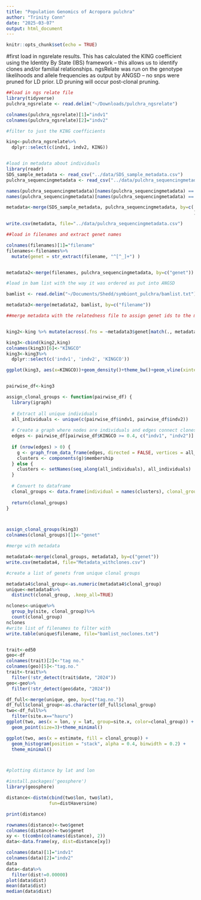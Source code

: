 ```yaml
---
title: "Population Genomics of Acropora pulchra"
author: "Trinity Conn"
date: "2025-03-07"
output: html_document
---
```


```r
knitr::opts_chunk$set(echo = TRUE)
```

#first load in ngsrelate results. This has calculated the KING coefficient using the Identity By State (IBS) framework -- this allows us to identify clones and/or familial relationships. ngsRelate was run on the genotype likelihoods and allele frequencies as output by ANGSD -- no snps were pruned for LD prior. LD pruning will occur post-clonal pruning. 

```r
##load in ngs relate file 
library(tidyverse)
pulchra_ngsrelate <- read.delim("~/Downloads/pulchra_ngsrelate")

colnames(pulchra_ngsrelate)[1]="indv1"
colnames(pulchra_ngsrelate)[2]="indv2"

#filter to just the KING coefficients 

king<-pulchra_ngsrelate%>%
  dplyr::select(c(indv1, indv2, KING))


#load in metadata about individuals 
library(readr)
SDS_sample_metadata <- read_csv("../data/SDS_sample_metadata.csv")
pulchra_sequencingmetadata <- read_csv("../data/pulchra_sequencingmetadata.csv")

names(pulchra_sequencingmetadata)[names(pulchra_sequencingmetadata) == 'date_sampled'] <- 'date_collected'
names(pulchra_sequencingmetadata)[names(pulchra_sequencingmetadata) == 'basket no.'] <- 'basket'

metadata<-merge(SDS_sample_metadata, pulchra_sequencingmetadata, by=c('date_collected', 'basket'
                                                                      ))

write.csv(metadata, file="../data/pulchra_sequencingmetadata.csv")

##load in filenames and extract genet names 

colnames(filenames)[1]="filename"
filenames<-filenames%>%
  mutate(genet = str_extract(filename, "^[^_]+") )


metadata2<-merge(filenames, pulchra_sequencingmetadata, by=c("genet"))

#load in bam list with the way it was ordered as put into ANGSD

bamlist <- read.delim("~/Documents/Shedd/symbiont_pulchra/bamlist.txt")

metadata3<-merge(metadata2, bamlist, by=c("filename"))

##merge metadata with the relatedness file to assign genet ids to the matrix


king2<-king %>% mutate(across(.fns = ~metadata3$genet[match(., metadata3$indv1)]))

king3<-cbind(king2,king)
colnames(king3)[6]<-"KINGCO"
king3<-king3%>%
  dplyr::select(c('indv1', 'indv2', 'KINGCO'))

ggplot(king3, aes(x=KINGCO))+geom_density()+theme_bw()+geom_vline(xintercept=0.4, color="red", linetype="dashed")



```
```r
pairwise_df<-king3

assign_clonal_groups <- function(pairwise_df) {
  library(igraph)
  
  # Extract all unique individuals
  all_individuals <- unique(c(pairwise_df$indv1, pairwise_df$indv2))
  
  # Create a graph where nodes are individuals and edges connect clones
  edges <- pairwise_df[pairwise_df$KINGCO >= 0.4, c("indv1", "indv2")]
  
  if (nrow(edges) > 0) {
    g <- graph_from_data_frame(edges, directed = FALSE, vertices = all_individuals)
    clusters <- components(g)$membership
  } else {
    clusters <- setNames(seq_along(all_individuals), all_individuals)
  }
  
  # Convert to dataframe
  clonal_groups <- data.frame(individual = names(clusters), clonal_group = clusters)
  
  return(clonal_groups)
}



assign_clonal_groups(king3)
colnames(clonal_groups)[1]<-"genet"

#merge with metadata 

metadata4<-merge(clonal_groups, metadata3, by=c("genet"))
write.csv(metadata4, file="Metadata_withclones.csv")

#create a list of genets from unique clonal groups 

metadata4$clonal_group<-as.numeric(metadata4$clonal_group)
unique<-metadata4%>%
  distinct(clonal_group, .keep_all=TRUE)

nclones<-unique%>%
  group_by(site, clonal_group)%>%
  count(clonal_group)
nclones
#write list of filenames to filter with 
write.table(unique$filename, file="bamlist_noclones.txt")



```

```r
trait<-ed50
geo<-df
colnames(trait)[2]<-"tag no."
colnames(geo)[5]<-"tag.no."
trait<-trait%>%
  filter(!str_detect(trait$date, "2024"))
geo<-geo%>%
  filter(!str_detect(geo$date, "2024"))

df_full<-merge(unique, geo, by=c("tag.no."))
df_full$clonal_group<-as.character(df_full$clonal_group)
two<-df_full%>%
  filter(site.x=="hauru")
ggplot(two, aes(x = lon, y = lat, group=site.x, color=clonal_group)) +
  geom_point(size=3)+theme_minimal()

ggplot(two, aes(x = estimate, fill = clonal_group)) +
  geom_histogram(position = "stack", alpha = 0.4, binwidth = 0.2) +
  theme_minimal()




```

```r

#plotting distance by lat and lon

#install.packages('geosphere')
library(geosphere)

distance<-distm(cbind(two$lon, two$lat),
                fun=distHaversine)

print(distance)

rownames(distance)<-two$genet
colnames(distance)<-two$genet
xy <- t(combn(colnames(distance), 2))
data<-data.frame(xy, dist=distance[xy])

colnames(data)[1]="indv1"
colnames(data)[2]="indv2"
data
data<-data%>%
  filter(dist!=0.00000)
plot(data$dist)
mean(data$dist)
median(data$dist)

```
